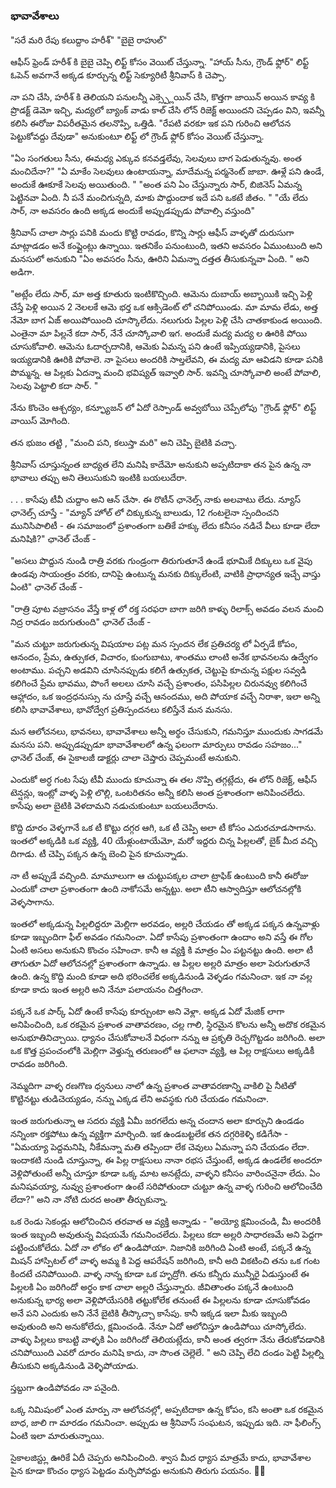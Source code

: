 ### భావావేశాలు

"సరే మరి రేపు కలుద్దాం హరీశ్"
"బైబై రాహుల్"

ఆఫీస్ ఫ్రెండ్ హరీశ్ కి బైబై చెప్పి లిఫ్ట్ కోసం వెయిట్ చేస్తున్నా.
"హాయ్ సీను, గ్రౌండ్ ఫ్లోర్" లిఫ్ట్ ఓపెన్ అవగానే అక్కడ కూర్చున్న లిఫ్ట్ సెక్యూరిటీ శ్రీనివాస్ కి చెప్పా.

నా పని చేసి, హరీశ్ కి తెలియని పనులన్నీ ఎక్స్ప్లెయిన్ చేసి, కొత్తగా జాయిన్ అయిన కావ్య కి ప్రొడక్ట్ డెమో ఇచ్చి, మద్యలో బ్యాంక్ వాడు కాల్ చేసి లోన్ రిజెక్ట్ అయిందని చెప్పడం విని, ఇవన్నీ కలిసి ఈరోజు విపరీతమైన తలనొప్పి, ఒత్తిడి.
"రేపటి వరకూ ఇక పని గురించి ఆలోచన పెట్టుకోవద్దు దేవుడా" అనుకుంటూ లిఫ్ట్ లో గ్రౌండ్ ఫ్లోర్ కోసం వెయిట్ చేస్తున్నా.

"ఏం సంగతులు సీను, ఈమధ్య ఎక్కువ కనవడ్తలేవు, సెలవులు బాగ పెడుతున్నవు. అంత మంచిదేనా?"
"ఏ మాకేం సెలవులు ఉంటాయన్నా, మాదేమన్న పర్మనెంట్ జాబా. ఊళ్లే పని ఉండే, అందుకే ఊకూకే సెలవు అయితుంది. "
"అంత పని ఏం చేస్తున్నారు సార్, బిజినెస్ ఏమన్న పెట్టినవా ఏంది. నీ పనే మంచిగున్నది, మాకు పొద్దుందాక ఇదే పని ఒకటే జీతం. "
"యే లేదు సార్, నా అవసరం ఉంది అక్కడ అందుకే అప్పుడప్పుడు పోవాల్సి వస్తుంది"

శ్రీనివాస్ చాలా సార్లు పనికి మందు కొట్టి రావడం, కొన్ని సార్లు ఆఫీస్ వాళ్ళతో దురుసుగా మాట్లాడడం అనే కంప్లైంట్లు ఉన్నాయి. ఇతనికేం పనుంటుంది, ఇతని అవసరం ఏముంటుంది అని మనసులో అనుకుని "ఏం అవసరం సీను, ఊరిని ఏమన్నా దత్తత తీసుకున్నవా ఏంది. " అని అడిగా.

"అట్లేం లేదు సార్, మా అత్త కూతురు ఇంటికొచ్చింది. ఆమెను దుబాయ్ అబ్బాయికి ఇచ్చి పెళ్లి చేస్తే పెళ్లి అయిన 2 నెలలకే ఆమె భర్త ఒక ఆక్సిడెంట్ లో చనిపోయిండు. మా మామ లేడు, అత్త నేమో బాగ ఏజ్ అయిపోయింది చూస్కొలేదు. నలుగురు పిల్లల పెళ్లి చేసి చాతకాకుండ అయింది.
ఎంతైనా మా పిల్లనే కదా సార్, నేనే చూస్కోవాలి ఇగ.
అందుకే మద్య మద్య ల ఊరికి పోయి చూసుకోవాలి. ఆమెను ఓదార్చదానికి, ఆమెకు ఏమన్న పని ఉంటే ఇప్పియ్యడానికి, పైసలు ఇయ్యడానికి ఊరికి పోవాలె. నా పైసలు అందరికి సాల్తలేవని, ఈ మద్య మా ఆవిడని కూడా పనికి పొమ్మన్న. ఆ పిల్లకు ఏదన్నా మంచి భవిష్యత్ ఇవ్వాలి సార్. ఇవన్ని చూస్కోవాలి అంటే పోవాలి, సెలవు పెట్టాలి కదా సార్. "

నేను కొంచెం ఆశ్చర్యం, కన్ఫ్యూజన్ లో ఏదో రెస్పాండ్ అవ్వబోయి చెప్పేలోపు "గ్రౌండ్ ఫ్లోర్" లిఫ్ట్ వాయిస్ మోగింది.

తన భుజం తట్టి , "మంచి పని, కలుస్తా మరి" అని చెప్పి బైటికి వచ్చా.

శ్రీనివాస్ చూస్తున్నంత బాధ్యత లేని మనిషి కాదేమో అనుకుని అప్పటిదాకా తన పైన ఉన్న నా భావాలు తప్పు అని తెలుసుకుని ఇంటికి బయలుదేరా.

. . .
కాసేపు టీవీ చుద్దాం అని ఆన్ చేసా. ఈ రొటీన్ ఛానెల్స్ నాకు అలవాటు లేదు. న్యూస్ ఛానెల్స్ చూస్తే -
"మ్యాన్ హోల్ లో చిక్కుకున్న బాలుడు, 12 గంటలైనా స్పందించని మునిసిపాలిటీ - ఈ సమాజంలో ప్రశాంతంగా బతికే హక్కు లేదు కనీసం నడిచే వీలు కూడా లేదా మనిషికి?"
ఛానెల్ చేంజ్ -

"అసలు పొద్దున నుండి రాత్రి వరకు గుండ్రంగా తిరుగుతూనే ఉండే భూమికే దిక్కులు ఒక వైపు ఉండవు సాయంత్రం వరకు, దానిపై ఉంటున్న మనకు దిక్కులేంటి, వాటికి ప్రాధాన్యత ఇచ్చే వాస్తు ఏంటి"
ఛానెల్ చేంజ్ -

"రాత్రి పూట వజ్రాసనం వేస్తే కాళ్ల లో రక్త సరఫరా బాగా జరిగి కాళ్ళు రిలాక్స్ అవడం వలన మంచి నిద్ర రావడం జరుగుతుంది"
ఛానెల్ చేంజ్ -

"మన చుట్టూ జరుగుతున్న విషయాల పట్ల మన స్పందన లేక ప్రతిచర్య లో ఏర్పడే కోపం, ఆనందం, ప్రేమ, ఉత్సుకత, విచారం, కుంగుబాటు, శాంతము లాంటి అనేక భావనలను ఉద్వేగం అంటాము.
పచ్చని అడవిని చూసినప్పుడు కలిగే ఉత్సుకత,
చెట్టుపై కూచున్న పక్షుల సవ్వడి కలిగించే ప్రేమ భావము,
పొంగే అలలు చూసి వచ్చే ప్రశాంతం,
పసిపిల్లల చిరునవ్వు కలిగించే ఆహ్లాదం,
ఒక ఇంద్రధనుస్సు ను చూస్తే వచ్చే ఆనందము, అది పోయాక వచ్చే నిరాశా,
ఇలా అన్ని కలిసి భావావేశాలు, భావోద్వేగ ప్రతిస్పందనలు కలిస్తేనే మన మనసు.

మన ఆలోచనలు, భావనలు, భావావేశాలు అన్నీ అర్థం చేసుకుని, గమనిస్తూ ముందుకు సాగడమే మనసు పని. అప్పుడప్పుడూ భావావేశాలలో ఉన్న ఫలంగా మార్పులు రావడం సహజం..."
ఛానెల్ చేంజ్,
ఈ సైకాలజీ డాక్టర్లు చాలా చెప్తారు చెప్పమంటే అనుకుని.

ఎందుకో అర్ధ గంట సేపు టీవీ ముందు కూచున్నా ఈ తల నొప్పి తగ్గట్లేదు, ఈ లోన్ రిజెక్ట్, ఆఫీస్ టెన్షన్లు, ఇంట్లో వాళ్ళ పెళ్లి లొల్లి, ఒంటరితనం అన్నీ కలిసి అంత ప్రశాంతంగా అనిపించలేదు. కాసేపు అలా బైటికి వెళదామని నడుచుకుంటూ బయలుదేరాను.

కొద్ది దూరం వెళ్ళగానే ఒక టీ కొట్టు దగ్గర ఆగి, ఒక టీ చెప్పి అలా టీ కోసం ఎదురచూడసాగాను. ఇంతలో అక్కడికి ఒక వ్యక్తి, 40 యేళ్లుంటాయేమో, మరో ఇద్దరు చిన్న పిల్లలతో, బైక్ మీద వచ్చి దిగాడు. టీ చెప్పి పక్కన ఉన్న బెంచి పైన కూచున్నాడు.

నా టీ అప్పుడే వచ్చింది. మామూలుగా ఆ చుట్టుపక్కల చాలా ట్రాఫిక్ ఉంటుంది కానీ ఈరోజు ఎందుకో చాలా ప్రశాంతంగా ఉంది నాకోసమే అన్నట్టు. అలా టీని ఆస్వాదిస్తూ ఆలోచనల్లోకి వెళ్ళసాగాను.

ఇంతలో అక్కడున్న పిల్లలిద్దరూ మెల్లిగా అరవడం, అల్లరి చేయడం తో అక్కడ పక్కన ఉన్నవాళ్లు కూడా ఇబ్బందిగా ఫీల్ అవడం గమనించా. ఏదో కాసేపు ప్రశాంతంగా ఉందాం అని వస్తే ఈ గోల ఏంటి అసలు అనుకుని కొంచం సహించా. కానీ ఆ వ్యక్తి కి మాత్రం ఏం పట్టనట్టు ఉంది. అలా టీ తాగుతూ ఏదో ఆలోచనల్లో ప్రశాంతంగా ఉన్నాడు. ఆ పిల్లల అల్లరి మాత్రం అలా పెరుగుతూనే ఉంది. ఉన్న కొద్ది మంది కూడా అది భరించలేక అక్కడినుండి వెళ్ళడం గమనించా. ఇక నా వల్ల కూడా కాదు ఇంత అల్లరి అని నేనూ పలాయనం చిత్తగించా.

పక్కనే ఒక పార్క్ ఏదో ఉంటే కాసేపు కూర్చుంటా అని వెళ్లా. అక్కడ ఏదో మేజిక్ లాగా అనిపించింది, ఒక రకమైన ప్రశాంత వాతావరణం, చల్ల గాలి, స్థిరమైన కొలను అన్నీ అదొక రకమైన అనుభూతినిచ్చాయి.
ధ్యానం చేసుకోవాలనే విధంగా నన్ను ఆ ప్రకృతి రెచ్చగొట్టడం జరిగింది. అలా ఒక కొత్త ప్రపంచంలోకి మెల్లిగా వెళ్తున్న తరుణంలో ఆ ఫలానా వ్యక్తి, ఆ పిల్ల రాక్షసులు అక్కడికీ రావడం జరిగింది.

నెమ్మదిగా వాళ్ళ రణగొణ ధ్వనులు నాలో ఉన్న ప్రశాంత వాతావరణాన్ని వాకిలి పై నీటితో కొట్టినట్టు తుడిచెయ్యడం, నన్ను ఎక్కడ లేని అవస్థకు గురి చేయడం గమనించా.

ఇంత జరుగుతున్నా ఆ సదరు వ్యక్తి ఏమీ జరగలేదు అన్న చందాన అలా కూర్చుని ఉండడం నన్నింకా రక్తపోటు ఉన్న వ్యక్తిగా మార్చింది. ఇక ఉండబట్టలేక తన దగ్గరికెళ్ళి కడిగేసా - "ఏమయ్యా పెద్దమనిషి, నీకేమన్నా మతి తప్పిందా లేక చెవులు ఏమన్నా పని చేయడం లేదా. ఇందాకటి నుండి చూస్తున్నా, ఈ పిల్ల రాక్షసులు నానా రభస చేస్తుంటే, అక్కడ ఉండలేక అందరూ వెళ్లిపోతుంటే అన్నీ చూస్తూ కూడా ఒక్క మాట అనట్లేదు, వాళ్ళని కనీసం వారించనైనా లేదు. ఏం మనిషవయ్యా, నువ్వు ప్రశాంతంగా ఉంటే సరిపోతుందా చుట్టూ ఉన్న వాళ్ళ గురించి ఆలోచించేది లేదా?"
అని నా నోటి దురద అంతా తీర్చుకున్నా.

ఒక రెండు సెకండ్లు ఆలోచించిన తరవాత ఆ వ్యక్తి అన్నాడు - "అయ్యో క్షమించండి, మీ అందరికీ ఇంత ఇబ్బంది అవుతున్న విషయమే గమనించలేదు. పిల్లలు కదా అల్లరి సాధారణమే అని పెద్దగా పట్టించుకోలేదు. ఏదో నా లోకం లో ఉండిపోయా. నిజానికి జరిగింది ఏంటి అంటే, పక్కనే ఉన్న మిషన్ హాస్పిటల్ లో వాళ్ళ అమ్మ కి పెద్ద ఆపరేషన్ జరిగింది, కానీ అది వికటించి తను ఒక గంట కిందటే చనిపోయింది. వాళ్ళ నాన్న కూడా ఒక హృద్రోగి. తను కన్నీరు మున్నీరై ఏడుస్తుంటే ఈ పిల్లలకి ఏం జరిగిందో అర్థం కాక చాలా అల్లరి చేస్తున్నారు. జీవితాంతం పక్కనే ఉంటుంది అనుకున్న భార్య అలా వెళ్లిపోయేసరికి తట్టుకోలేక తనుంటే ఈ పిల్లలను కూడా చూసుకోవడం అనే పని ఎందుకు అని నేనే బైటికి తీస్కొచ్చా కాసేపు. కానీ ఇక్కడ ఇలా మీకు ఇబ్బంది అవుతుంది అని అనుకోలేదు, క్షమించండి. నేనూ ఏదో ఆలోచిస్తూ ఉండిపోయి చూస్కోలేదు. వాళ్ళు పిల్లలు కాబట్టి వాళ్ళకి ఏం జరిగిందో తెలియట్లేదు, కానీ అంత త్వరగా నేను తేరుకోవడానికి చనిపోయింది ఎవరో దూరం మనిషి కాదు, నా సొంత చెల్లెలే. "
అని చెప్పి లేచి దండం పెట్టి పిల్లల్ని తీసుకుని అక్కడినుండి వెళ్ళిపోయాడు.

స్తబ్దుగా ఉండిపోవడం నా పనైంది.

ఒక్క నిమిషంలో ఎంత మార్పు నా ఆలోచనల్లో, అప్పటిదాకా ఉన్న కోపం, కసి అంతా ఒక రకమైన బాధ, జాలి గా మారడం గమనించా. అప్పుడు ఆ శ్రీనివాస్ సంఘటన, ఇప్పుడు ఇది. నా ఫీలింగ్స్ ఏంటి ఇలా మారుతున్నాయి.

సైకాలజిస్ట్లు ఊరికే ఏదీ చెప్పరు అనిపించింది. శ్వాస మీద ధ్యాస మాత్రమే కాదు,
భావావేశాల పైన కూడా కొంచం ధ్యాస పెట్టడం మర్చిపోవద్దు అనుకుని తిరుగు పయనం. 🙏🙏
